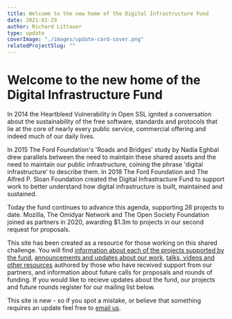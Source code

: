 ```yaml
---
title: Welcome to the new home of the Digital Infrastructure Fund
date: 2021-01-29
author: Richard Littauer
type: update
coverImage: "./images/update-card-cover.png"
relatedProjectSlug: ""
---
```


# Welcome to the new home of the Digital Infrastructure Fund

In 2014 the Heartbleed Vulnerability in Open SSL ignited a conversation about the sustainability of the free software, standards and protocols that lie at the core of nearly every public service, commercial offering and indeed much of our daily lives.

In 2015 The Ford Foundation's 'Roads and Bridges' study by Nadia Eghbal drew parallels between the need to maintain these shared assets and the need to maintain our public infrastructure, coining the phrase 'digital infrastructure' to describe them. In 2018 The Ford Foundation and The Alfred P. Sloan Foundation created the Digital Infrastracture Fund to support work to better understand how digital infrastructure is built, maintained and sustained.

Today the fund continues to advance this agenda, supporting 26 projects to date. Mozilla, The Omidyar Network and The Open Society Foundation joined as partners in 2020, awarding $1.3m to projects in our second request for proposals.

This site has been created as a resource for those working on this shared challenge. You will find [information about each of the projects supported by the fund](/projects), [announcements and updates about our work](/updates), [talks, videos and other resources](/resources) authored by those who have received support from our partners, and information about future calls for proposals and rounds of funding. If you would like to recieve updates about the fund, our projects and future rounds register for our mailing list below.

This site is new - so if you spot a mistake, or believe that something requires an update feel free to [email us](mailto:support@digitalinfrastructure.fund).
